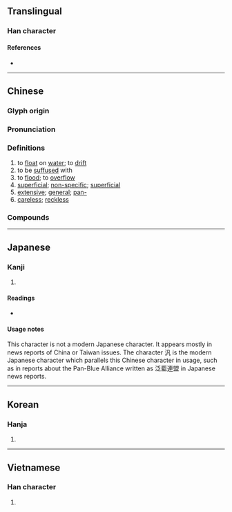 {{also|汎|氾}}
{{character info/new}}
==Translingual==

===Han character===
{{Han char|rn=85|rad=水|as=05|sn=7|four=32137|canj=EHIO|ids=⿰氵乏}}

====References====
* {{Han ref|kx=0616.210|dkj=17298|dj=1011.040|hdz=31569.020|uh=6CDB|ud=27867|bh=AA78|bd=43640}}

----

==Chinese==
{{zh-forms}}

===Glyph origin===
{{Han etym}}

===Pronunciation===
{{zh-pron
|m=fàn
|c=faan3,fung2,fung3
|h=pfs=
|md=
|mn=hoàn/hàm/twv:hoān
|mn_note=hoàn - literary; hàm - vernacular
|w=
|mc=y
|oc=y
|cat=v,a,pref
}}

===Definitions===
{{zh-hanzi}}

# to [[float]] on [[water]]; to [[drift]]
# to be [[suffused]] with
# to [[flood]]; to [[overflow]]
# [[superficial]]; [[non-specific]]; [[superficial]]
# [[extensive]]; [[general]]; [[pan-]]
# [[careless]]; [[reckless]]

===Compounds===
{{zh-der|泛音|寬泛|廣泛|平平泛泛|泛濫成災|泛駕之馬|泛頭|泛覽|泛常|泛問|泛舟|泛子|拍泛|挑泛|泛泛之輩|泛聲|泛索|科泛|梗泛|泛宅|空泛|泛潮|漂泛|泛駕|泛神論|泛指|活泛|泛脣泛舌|泛紅|泛靈信仰|泛起|泛論|泛濫|泛溢|泛泛而談|泛泛|泛心論|浮泛|泛動|浮家泛宅|泛泛之交|捻泛|飄泛|虛泛|膚泛|調泛|說泛}}

----

==Japanese==

===Kanji===
{{ja-kanji|grade=|rs=水05}}

# {{defn|lang=ja|sort=水05}}

====Readings====
* {{ja-readings
|goon=ふう, ほん
|kanon=はん, ほう
|kun=うか-ぶ}}

====Usage notes====
This character is not a modern Japanese character. It appears mostly in news reports of China or Taiwan issues. The character 汎 is the modern Japanese character which parallels this Chinese character in usage, such as in reports about the Pan-Blue Alliance written as 泛藍連盟 in Japanese news reports.

----

==Korean==

===Hanja===
{{ko-hanja|hangeul=[[범]], [[봉]]|eumhun=|rv=beom, bong|mr=pŏm, pong|y=pem, pong}}

# {{defn|lang=ko|sort=水05}}

----

==Vietnamese==

===Han character===
{{vi-hantu|[[phiếm]], [[phím]], [[mẹp]]|rs=水05}}

# {{defn|lang=vi|sort=水05}}